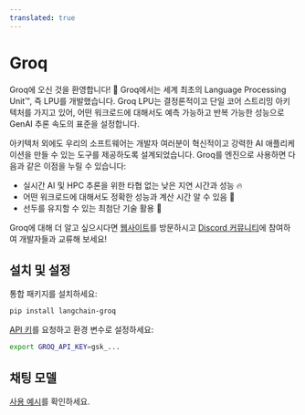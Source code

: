 ```yaml
---
translated: true
---
```


# Groq

Groq에 오신 것을 환영합니다! 🚀 Groq에서는 세계 최초의 Language Processing Unit™, 즉 LPU를 개발했습니다. Groq LPU는 결정론적이고 단일 코어 스트리밍 아키텍처를 가지고 있어, 어떤 워크로드에 대해서도 예측 가능하고 반복 가능한 성능으로 GenAI 추론 속도의 표준을 설정합니다.

아키텍처 외에도 우리의 소프트웨어는 개발자 여러분이 혁신적이고 강력한 AI 애플리케이션을 만들 수 있는 도구를 제공하도록 설계되었습니다. Groq를 엔진으로 사용하면 다음과 같은 이점을 누릴 수 있습니다:

* 실시간 AI 및 HPC 추론을 위한 타협 없는 낮은 지연 시간과 성능 🔥
* 어떤 워크로드에 대해서도 정확한 성능과 계산 시간 알 수 있음 🔮
* 선두를 유지할 수 있는 최첨단 기술 활용 💪

Groq에 대해 더 알고 싶으시다면 [웹사이트](https://groq.com)를 방문하시고 [Discord 커뮤니티](https://discord.gg/JvNsBDKeCG)에 참여하여 개발자들과 교류해 보세요!

## 설치 및 설정

통합 패키지를 설치하세요:

```bash
pip install langchain-groq
```

[API 키](https://wow.groq.com)를 요청하고 환경 변수로 설정하세요:

```bash
export GROQ_API_KEY=gsk_...
```

## 채팅 모델

[사용 예시](/docs/integrations/chat/groq)를 확인하세요.
